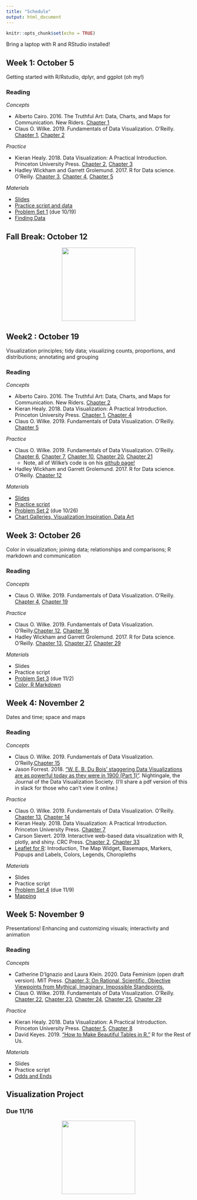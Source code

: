 ```yaml
---
title: "Schedule"
output: html_document
---
```


```r
knitr::opts_chunk$set(echo = TRUE)
```

Bring a laptop with R and RStudio installed!

## Week 1: October 5
Getting started with R/Rstudio, dplyr, and ggplot (oh my!)

### Reading

*Concepts* 

* Alberto Cairo. 2016. The Truthful Art: Data, Charts, and Maps for Communication. New Riders. [Chapter 1](https://search.lib.virginia.edu/sources/uva_library/items/u8545323)
* Claus O. Wilke. 2019. Fundamentals of Data Visualization. O’Reilly. [Chapter 1](https://clauswilke.com/dataviz/introduction.html), [Chapter 2](https://clauswilke.com/dataviz/aesthetic-mapping.html)

*Practice*

* Kieran Healy. 2018. Data Visualization: A Practical Introduction. Princeton University Press. [Chapter 2](https://socviz.co/gettingstarted.html#gettingstarted), [Chapter 3](https://socviz.co/makeplot.html#makeplot)
* Hadley Wickham and Garrett Grolemund. 2017. R for Data science. O’Reilly. [Chapter 3](https://r4ds.had.co.nz/data-visualisation.html), [Chapter 4](https://r4ds.had.co.nz/workflow-basics.html), [Chapter 5](https://r4ds.had.co.nz/transform.html) 

*Materials*

* [Slides](../slides/day1_slides/)
* [Practice script and data](../materials/week1_materials.zip)
* [Problem Set 1](../assign/) (due 10/19)
* [Finding Data](../resources/)


## Fall Break: October 12

<div style="text-align:center;"><img src="https://media.giphy.com/media/wOIhQl355kxTlgVfhI/giphy.gif" width="200"></div>


## Week2 : October 19
Visualization principles; tidy data; visualizing counts, proportions, and distributions; annotating and grouping

### Reading

*Concepts*

* Alberto Cairo. 2016. The Truthful Art: Data, Charts, and Maps for Communication. New Riders. [Chapter 2](https://search.lib.virginia.edu/sources/uva_library/items/u8545323)
* Kieran Healy. 2018. Data Visualization: A Practical Introduction. Princeton University Press. [Chapter 1](https://socviz.co/lookatdata.html#lookatdata), [Chapter 4](https://socviz.co/groupfacettx.html#groupfacettx) 
* Claus O. Wilke. 2019. Fundamentals of Data Visualization. O’Reilly. [Chapter 5](https://clauswilke.com/dataviz/directory-of-visualizations.html)

*Practice*

* Claus O. Wilke. 2019. Fundamentals of Data Visualization. O’Reilly. [Chapter 6](https://clauswilke.com/dataviz/visualizing-amounts.html), [Chapter 7](https://clauswilke.com/dataviz/histograms-density-plots.html), [Chapter 10](https://clauswilke.com/dataviz/visualizing-proportions.html), [Chapter 20](https://clauswilke.com/dataviz/redundant-coding.html), [Chapter 21](https://clauswilke.com/dataviz/multi-panel-figures.html) 
  - Note, all of Wilke's code is on his [github page!](https://github.com/clauswilke/dataviz)
* Hadley Wickham and Garrett Grolemund. 2017. R for Data science. O’Reilly. [Chapter 12](https://r4ds.had.co.nz/tidy-data.html)

*Materials* 

* [Slides](../slides/day2/)
* [Practice script](../materials/week2_script.R)
* [Problem Set 2](../assign/) (due 10/26)
* [Chart Galleries, Visualization Inspiration, Data Art](../resources/)


## Week 3: October 26
Color in visualization; joining data; relationships and comparisons; R markdown and communication

### Reading

*Concepts*

* Claus O. Wilke. 2019. Fundamentals of Data Visualization. O’Reilly. [Chapter 4](https://clauswilke.com/dataviz/color-basics.html), [Chapter 19](https://clauswilke.com/dataviz/color-pitfalls.html)

*Practice*

* Claus O. Wilke. 2019. Fundamentals of Data Visualization. O’Reilly.[Chapter 12](https://clauswilke.com/dataviz/visualizing-associations.html), [Chapter 16](https://clauswilke.com/dataviz/visualizing-uncertainty.html)
* Hadley Wickham and Garrett Grolemund. 2017. R for Data science. O’Reilly. [Chapter 13](https://r4ds.had.co.nz/relational-data.html), [Chapter 27](https://r4ds.had.co.nz/r-markdown.html), [Chapter 29](https://r4ds.had.co.nz/r-markdown-formats.html)

*Materials* 

* Slides
* Practice script
* [Problem Set 3](../assign/) (due 11/2)
* [Color, R Markdown](../resources/)


## Week 4: November 2
Dates and time; space and maps

### Reading

*Concepts*

* Claus O. Wilke. 2019. Fundamentals of Data Visualization. O’Reilly.[Chapter 15](https://clauswilke.com/dataviz/geospatial-data.html)
* Jason Forrest. 2018. [“W. E. B. Du Bois’ staggering Data Visualizations are as powerful today as they were in 1900 (Part 1)”](https://medium.com/nightingale/w-e-b-du-bois-staggering-data-visualizations-are-as-powerful-today-as-they-were-in-1900-64752c472ae4). Nightingale, the Journal of the Data Visualization Society. (I'll share a pdf version of this in slack for those who can't view it online.)

*Practice*

* Claus O. Wilke. 2019. Fundamentals of Data Visualization. O’Reilly. [Chapter 13](https://clauswilke.com/dataviz/time-series.html), [Chapter 14](https://clauswilke.com/dataviz/visualizing-trends.html)
* Kieran Healy. 2018. Data Visualization: A Practical Introduction. Princeton University Press. [Chapter 7](https://socviz.co/maps.html#maps)
* Carson Sievert. 2019. Interactive web-based data visualization with R, plotly, and shiny. CRC Press. [Chapter 2](https://plotly-r.com/overview.html), [Chapter 33](https://plotly-r.com/improving-ggplotly.html)
* [Leaflet for R](https://rstudio.github.io/leaflet/): Introduction, The Map Widget, Basemaps, Markers, Popups and Labels, Colors, Legends, Choropleths   

*Materials*

* Slides
* Practice script
* [Problem Set 4](../assign/) (due 11/9)
* [Mapping](../resources/)

## Week 5: November 9
Presentations! Enhancing and customizing visuals; interactivity and animation

### Reading

*Concepts*

* Catherine D’Ignazio and Laura Klein. 2020. Data Feminism (open draft version). MIT Press. [Chapter 3: On Rational, Scientific, Objective Viewpoints from Mythical, Imaginary, Impossible Standpoints.](https://data-feminism.mitpress.mit.edu/pub/5evfe9yd/release/5)
* Claus O. Wilke. 2019. Fundamentals of Data Visualization. O’Reilly. [Chapter 22](https://clauswilke.com/dataviz/figure-titles-captions.html), [Chapter 23](https://clauswilke.com/dataviz/balance-data-context.html), [Chapter 24](https://clauswilke.com/dataviz/small-axis-labels.html), [Chapter 25](https://clauswilke.com/dataviz/avoid-line-drawings.html), [Chapter 29](https://clauswilke.com/dataviz/telling-a-story.html)

*Practice*

* Kieran Healy. 2018. Data Visualization: A Practical Introduction. Princeton University Press. [Chapter 5](https://socviz.co/workgeoms.html#workgeoms), [Chapter 8](https://socviz.co/refineplots.html#refineplots)
* David Keyes. 2019. [“How to Make Beautiful Tables in R.”](https://rfortherestofus.com/2019/11/how-to-make-beautiful-tables-in-r/) R for the Rest of Us.

*Materials*

* Slides
* Practice script
* [Odds and Ends](../resources/)


## Visualization Project

### Due 11/16

<div style="text-align:center;"><img src="https://media.giphy.com/media/msKNSs8rmJ5m/giphy.gif" width="200"></div>

